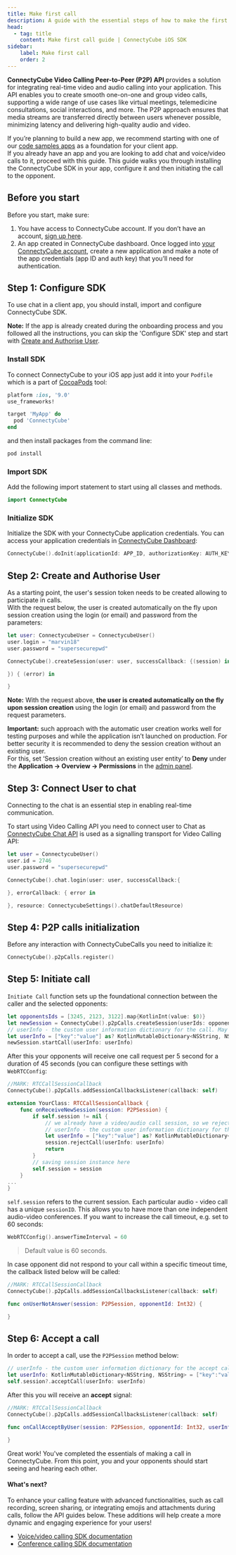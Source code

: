 ```yaml
---
title: Make first call
description: A guide with the essential steps of how to make the first call via ConnectyCube iOS Video SDK - from session creation to initialising and accepting the call.
head:
  - tag: title
    content: Make first call guide | ConnectyCube iOS SDK
sidebar: 
    label: Make first call
    order: 2
---
```



**ConnectyCube Video Calling Peer-to-Peer (P2P) API** provides a solution for integrating real-time video and audio calling into your application. This API enables you to create smooth one-on-one and group video calls, supporting a wide range of use cases like virtual meetings, telemedicine consultations, social interactions, and more. The P2P approach ensures that media streams are transferred directly between users whenever possible, minimizing latency and delivering high-quality audio and video. 

If you’re planning to build a new app, we recommend starting with one of our [code samples apps](/ios/getting-started/code-samples/) as a foundation for your client app.    
If you already have an app and you are looking to add chat and voice/video calls to it, proceed with this guide. This guide walks you through installing the ConnectyCube SDK in your app, configure it and then initiating the call to the opponent.

## Before you start

Before you start, make sure:
1. You have access to ConnectyCube account. If you don’t have an account, [sign up here](https://admin.connectycube.com/register).
2. An app created in ConnectyCube dashboard. Once logged into [your ConnectyCube account](https://admin.connectycube.com/signin), create a new application and make a note of the app credentials (app ID and auth key) that you’ll need for authentication.

## Step 1: Configure SDK

To use chat in a client app, you should install, import and configure ConnectyCube SDK.

<div style={{
  fontSize: "0.9em",
  color: "#666",
  backgroundColor: "#f0f4ff",
  borderLeft: "4px solid #ccc",
  paddingLeft: "10px",
  marginTop: "10px"
}}>
  <strong>Note:</strong> If the app is already created during the onboarding process and you followed all the instructions, you can skip the 'Configure SDK' step and start with <a href="#step-2-create-and-authorise-user">Create and Authorise User</a>.
</div>

### Install SDK

To connect ConnectyCube to your iOS app just add it into your `Podfile` which is a part of [CocoaPods](https://cocoapods.org/) tool:

```ruby
platform :ios, '9.0'
use_frameworks!

target 'MyApp' do
  pod 'ConnectyCube'
end
```

and then install packages from the command line:

```bash
pod install
```

### Import SDK

Add the following import statement to start using all classes and methods.

```swift
import ConnectyCube
```

### Initialize SDK

Initialize the SDK with your ConnectyCube application credentials. You can access your application credentials in [ConnectyCube Dashboard](https://admin.connectycube.com):

```swift
ConnectyCube().doInit(applicationId: APP_ID, authorizationKey: AUTH_KEY, connectycubeConfig: nil)
```

## Step 2: Create and Authorise User

As a starting point, the user's session token needs to be created allowing to participate in calls.    
With the request below, the user is created automatically on the fly upon session creation using the login (or email) and password from the parameters:

```swift
let user: ConnectycubeUser = ConnectycubeUser()
user.login = "marvin18"
user.password = "supersecurepwd"

ConnectyCube().createSession(user: user, successCallback: {(session) in

}) { (error) in

}
```

**Note:** With the request above, __the user is created automatically on the fly upon session creation__ using the login (or email) and password from the request parameters.

<div style={{
  fontSize: "0.75em",
  color: "#666",
  backgroundColor: "#f0f4ff",
  borderLeft: "4px solid #ccc",
  paddingLeft: "10px",
  marginTop: "20px"
}}>

  <strong>Important:</strong> such approach with the automatic user creation works well for testing purposes and while the application isn’t launched on production. For better security it is recommended to deny the session creation without an existing user.    
  For this, set ‘Session creation without an existing user entity’ to **Deny** under the **Application -> Overview -> Permissions** in the [admin panel](https://admin.connectycube.com/apps). 
</div>

## Step 3: Connect User to chat

Connecting to the chat is an essential step in enabling real-time communication.

To start using Video Calling API you need to connect user to Chat as [ConnectyCube Chat API](/ios/messaging) is used as a signalling transport for Video Calling API:

```swift
let user = ConnectycubeUser()
user.id = 2746
user.password = "supersecurepwd"

ConnectyCube().chat.login(user: user, successCallback:{

}, errorCallback: { error in

}, resource: ConnectycubeSettings().chatDefaultResource)

```


## Step 4: P2P calls initialization

Before any interaction with ConnectyCubeCalls you need to initialize it:


```swift
ConnectyCube().p2pCalls.register()
```


## Step 5: Initiate call

`Initiate Call` function sets up the foundational connection between the caller and the selected opponents:

```swift
let opponentsIds = [3245, 2123, 3122].map{KotlinInt(value: $0)}
let newSession = ConnectyCube().p2pCalls.createSession(userIds: opponentsIds, callType: CallType.video)
// userInfo - the custom user information dictionary for the call. May be nil.
let userInfo = ["key":"value"] as? KotlinMutableDictionary<NSString, NSString> // optional
newSession.startCall(userInfo: userInfo)
```


After this your opponents will receive one call request per 5 second for a duration of 45 seconds (you can configure these settings with `WebRTCConfig`:

```swift
//MARK: RTCCallSessionCallback
ConnectyCube().p2pCalls.addSessionCallbacksListener(callback: self)

extension YourClass: RTCCallSessionCallback {
    func onReceiveNewSession(session: P2PSession) {
        if self.session != nil {
            // we already have a video/audio call session, so we reject another one
            // userInfo - the custom user information dictionary for the call from caller. May be nil.
            let userInfo = ["key":"value"] as? KotlinMutableDictionary<NSString, NSString> // optional
            session.rejectCall(userInfo: userInfo)
            return
        }
        // saving session instance here
        self.session = session
    }
...  
}

```

`self.session` refers to the current session. Each particular audio - video call has a unique `sessionID`. This allows you to have more than one independent audio-video conferences.
If you want to increase the call timeout, e.g. set to 60 seconds:


```swift
WebRTCConfig().answerTimeInterval = 60
```


> Default value is 60 seconds.

In case opponent did not respond to your call within a specific timeout time, the callback listed below will be called:


```swift
//MARK: RTCCallSessionCallback
ConnectyCube().p2pCalls.addSessionCallbacksListener(callback: self)

func onUserNotAnswer(session: P2PSession, opponentId: Int32) {

}

```


## Step 6: Accept a call

In order to accept a call, use the `P2PSession` method below:

```swift
// userInfo - the custom user information dictionary for the accept call. May be nil.
let userInfo: KotlinMutableDictionary<NSString, NSString> = ["key":"value"] // optional
self.session?.acceptCall(userInfo: userInfo)
```


After this you will receive an **accept** signal:


```swift
//MARK: RTCCallSessionCallback
ConnectyCube().p2pCalls.addSessionCallbacksListener(callback: self)

func onCallAcceptByUser(session: P2PSession, opponentId: Int32, userInfo: [String : Any]?) {

}

```


Great work! You've completed the essentials of making a call in ConnectyCube. From this point, you and your opponents should start seeing and hearing each other.

#### What's next? 

To enhance your calling feature with advanced functionalities, such as call recording, screen sharing, or integrating emojis and attachments during calls, follow the API guides below. These additions will help create a more dynamic and engaging experience for your users!
* [Voice/video calling SDK documentation](/ios/videocalling)
* [Conference calling SDK documentation](/ios/videocalling-conference)